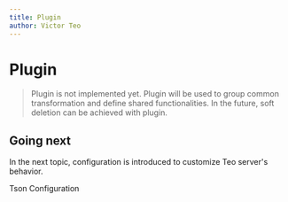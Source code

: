 ```yaml
---
title: Plugin
author: Victor Teo
---
```



# Plugin

> Plugin is not implemented yet. Plugin will be used to group common
> transformation and define shared functionalities. In the future, soft
> deletion can be achieved with plugin.

## Going next

In the next topic, configuration is introduced to customize Teo server's
behavior.

<PrevNext>
  <PrevArticle href="/concepts/components/teo-schema/tson">Tson</PrevArticle>
  <NextArticle href="/concepts/components/teo-schema/configuration">Configuration</NextArticle>
</PrevNext>
